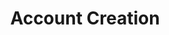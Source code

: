 ---
title: 'Account Creation'
description: 'How to create an account from Jupiter - may breakdown to Google SSO and email/pwd approach'
---